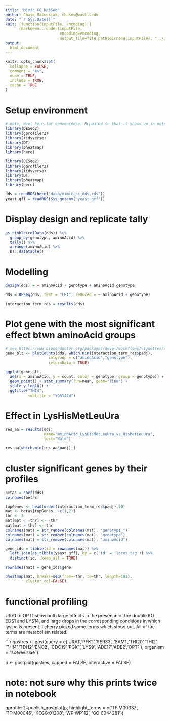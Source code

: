 ```yaml
---
title: "Mimic CC RnaSeq"
author: Chase Mateusiak, chasem@wustl.edu
date: "`r Sys.Date()`"
knit: (function(inputFile, encoding) { 
      rmarkdown::render(inputFile,
                        encoding=encoding, 
                        output_file=file.path(dirname(inputFile), "../docs", 'index.html')) })
output: 
  html_document
---
```


```r
knitr::opts_chunk$set(
  collapse = FALSE,
  comment = "#>",
  echo = TRUE,
  include = TRUE,
  cache = TRUE
)
```

# Setup environment

```r
# note, kept here for convenience. Repeated so that it shows up in notebook
library(DESeq2)
library(gprofiler2)
library(tidyverse)
library(DT)
library(pheatmap)
library(here)
```

```r
library(DESeq2)
library(gprofiler2)
library(tidyverse)
library(DT)
library(pheatmap)
library(here)

dds = readRDS(here("data/mimic_cc_dds.rds"))
yeast_gff = readRDS(Sys.getenv("yeast_gff"))
```


# Display design and replicate tally

```r
as_tibble(colData(dds)) %>%
  group_by(genotype, aminoAcid) %>%
  tally() %>%
  arrange(aminoAcid) %>%
  DT::datatable()
```

# Modelling

```r
design(dds) = ~ aminoAcid + genotype + aminoAcid:genotype

dds = DESeq(dds, test = "LRT", reduced = ~ aminoAcid + genotype)

interaction_term_res = results(dds)
```

# Plot gene with the most significant effect btwn aminoAcid groups

```r
# see https://www.bioconductor.org/packages/devel/workflows/vignettes/rnaseqGene/inst/doc/rnaseqGene.html
gene_plt <- plotCounts(dds, which.min(interaction_term_res$padj), 
                   intgroup = c("aminoAcid","genotype"), 
                   returnData = TRUE)

ggplot(gene_plt,
  aes(x = aminoAcid, y = count, color = genotype, group = genotype)) + 
  geom_point() + stat_summary(fun=mean, geom="line") +
  scale_y_log10() + 
  ggtitle("THI4",
          subtitle = "YGR144W")
```

# Effect in LysHisMetLeuUra

```r
res_aa = results(dds, 
                 name="aminoAcid_LysHisMetLeuUra_vs_HisMetLeuUra",
                 test="Wald")

res_aa[which.min(res_aa$padj),]
```

# cluster significant genes by their profiles
```r
betas = coef(dds)
colnames(betas)

topGenes <- head(order(interaction_term_res$padj),20)
mat <- betas[topGenes, -c(1,2)]
thr <- 3 
mat[mat < -thr] <- -thr
mat[mat > thr] <- thr
colnames(mat) = str_remove(colnames(mat), "genotype_")
colnames(mat) = str_remove(colnames(mat), "genotype")
colnames(mat) = str_remove(colnames(mat), "aminoAcid")

gene_ids = tibble(id = rownames(mat)) %>%
  left_join(as_tibble(yeast_gff), by = c('id' = 'locus_tag')) %>%
  distinct(id, .keep_all = TRUE)

rownames(mat) = gene_ids$gene

pheatmap(mat, breaks=seq(from=-thr, to=thr, length=101),
         cluster_col=FALSE)
```

# functional profiling

URA1 to OPT1 show both large effects in the presence of the double KO EDS1 and LYS14, and large drops in the corresponding conditions in which lysine is present. I cherry picked some terms which stood out. All of the terms are metabolism related.

```r
gostres <- gost(query = c('URA1','PFK2','SER33',
                          'SAM1','THI20','THI2',
                          'THI4','TDH2','ENO2',
                          'CDC19','PGK1','LYS9',
                          'ADE17','ADE2','OPT1'),
                organism = "scerevisiae")

p <- gostplot(gostres, capped = FALSE, interactive = FALSE)

# note: not sure why this prints twice in notebook
gprofiler2::publish_gostplot(p,
                             highlight_terms = c('TF:M00337',
                                                 'TF:M00046',
                                                  'KEGG:01200',
                                                  'WP:WP112',
                                                  'GO:0044281'))

